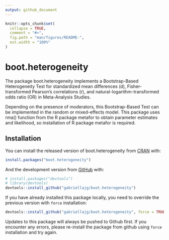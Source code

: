 ```yaml
---
output: github_document
---
```


<!-- README.md is generated from README.Rmd. Please edit that file -->

```r
knitr::opts_chunk$set(
  collapse = TRUE,
  comment = "#>",
  fig.path = "man/figures/README-",
  out.width = "100%"
)
```
# boot.heterogeneity

<!-- badges: start -->
<!-- badges: end -->

The package boot.heterogeneity implements a Bootstrap-Based Heterogeneity Test for standardized mean differences (d), Fisher-transformed Pearson's correlations (r), and natural-logarithm-transformed odds ratio (OR) in Meta-Analysis Studies. 

Depending on the presence of moderators, this Bootstrap-Based Test can be implemented in the random or mixed-effects model. This package uses rma() function from the R package metafor to obtain parameter estimates and likelihood, so installation of R package metafor is required.

## Installation

You can install the released version of boot.heterogeneity from [CRAN](https://cran.r-project.org/web/packages/mc.heterogeneity/index.html) with:

``` r
install.packages("boot.heterogeneity")
```

And the development version from [GitHub](https://github.com/gabriellajg/boot.heterogeneity) with:

``` r
# install.packages("devtools")
# library(devtools)
devtools::install_github("gabriellajg/boot.heterogeneity")
```

If you have already installed this package locally, you need to override the previous version with `force` installation:

``` r
devtools::install_github("gabriellajg/boot.heterogeneity", force = TRUE)
```

Updates to this package will always be pushed to Github first. If you encounter any errors, please re-install the package from github using `force` installation and try again. 

